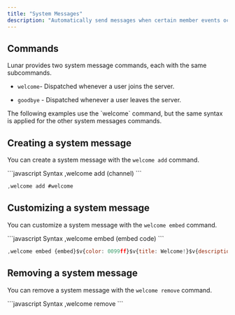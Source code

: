 ```yaml
---
title: "System Messages"
description: "Automatically send messages when certain member events occur."
---
```


## Commands

Lunar provides two system message commands, each with the same subcommands.

* `welcome`- Dispatched whenever a user joins the server.

* `goodbye` - Dispatched whenever a user leaves the server.

<Info>
  The following examples use the `welcome` command, but the same syntax is applied for the other system messages commands.
</Info>

## Creating a system message

You can create a system message with the `welcome add` command.

<CodeGroup>
  ```javascript Syntax
  ,welcome add (channel)
  ```

  ```javascript Example
  ,welcome add #welcome
  ```
</CodeGroup>

## Customizing a system message

You can customize a system message with the `welcome embed` command.

<CodeGroup>
  ```javascript Syntax
  ,welcome embed (embed code)
  ```

  ```javascript Example
  ,welcome embed {embed}$v{color: 0099ff}$v{title: Welcome!}$v{description: Hello, welcome to our server!}
  ```
</CodeGroup>



## Removing a system message

You can remove a system message with the `welcome remove` command.

<CodeGroup>
  ```javascript Syntax
  ,welcome remove
  ```
</CodeGroup>